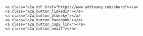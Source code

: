 
<!-- 
AddToAny check more: https://www.addtoany.com/buttons/for/website 
Using includes will make edits easier, will only need to add or remove button here if needed.
https://quarto.org/docs/authoring/includes.html
-->
<div class="a2a_kit a2a_kit_size_32 a2a_default_style">
    <a class="a2a_dd" href="https://www.addtoany.com/share"></a>
    <a class="a2a_button_linkedin"></a>
    <a class="a2a_button_bluesky"></a>
    <a class="a2a_button_facebook"></a>
    <a class="a2a_button_copy_link"></a>
    <a class="a2a_button_email"></a>
</div>
<script async src="https://static.addtoany.com/menu/page.js"></script>
